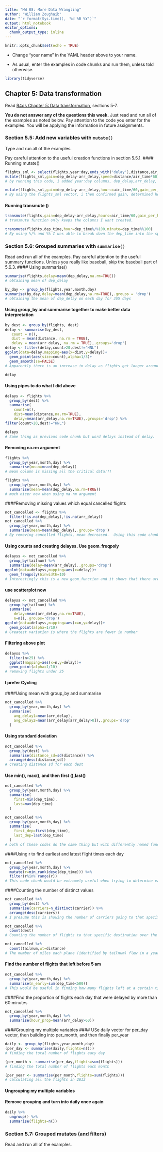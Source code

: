 ```yaml
---
title: "HW 08: More Data Wrangling"
author: "William Zoughaib"
date: "`r format(Sys.time(), '%d %B %Y')`"
output: html_notebook
editor_options: 
  chunk_output_type: inline
---
```


```r
knitr::opts_chunk$set(echo = TRUE)
```

- Change "your name" in the YAML header above to your name.

- As usual, enter the examples in code chunks and run them, unless told otherwise.

```r
library(tidyverse)
```


## Chapter 5: Data transformation

Read [R4ds Chapter 5: Data transformation](https://r4ds.had.co.nz/transform.html), sections 5-7.

**You do not answer any of the questions this week.** Just read and run all of the examples as noted below. Pay attention to the code you enter for the examples. You will be applying the information in future assignments.

### Section 5.5: Add new variables with `mutate()`

Type and run all of the examples.

Pay careful attention to the useful creation functions in section 5.5.1. 
#### Running mutate() 
```r
flights_sml <- select(flights,year:day,ends_with("delay"),distance,air_time)
mutate(flights_sml,gain=dep_delay-arr_delay,speed=distance/air_time*60)
# by running this code, i added year:day columns, dep_delay,arr_delay, distance & air_time.  By using mutate function, i then created columns gain and speed.  
```
```r
mutate(flights_sml,gain=dep_delay-arr_delay,hours=air_time/60,gain_per_hour=gain/hours)
# By using the flights_sml vector, i then confirmed gain, determined hours of flight.  I could now use these columns to determine gain per hour.  
```
#### Running transmute ()
```r
transmute(flights,gain=dep_delay-arr_delay,hours=air_time/60,gain_per_hour=gain/hours)
# transmute function only keeps the columns I want created.
```
```r
transmute(flights,dep_time,hour=dep_time%/%100,minute=dep_time%%100)
# By using %/% and %% I was able to break down the dep_time into the specific number of hours and the specific number of minutes
```




### Section 5.6: Grouped summaries with `summarise()`

Read and run all of the examples. Pay careful attention to the useful summary functions. Unless you really like baseball, skip the baseball part of 5.6.3.
#### Using summarise()
```r
summarise(flights,delay=mean(dep_delay,na.rm=TRUE))
# obtaining mean of dep_delay
```
```r
by_day <- group_by(flights,year,month,day)
summarise(by_day,delay=mean(dep_delay,na.rm=TRUE),.groups = 'drop')
# obtaining the mean of dep_delay on each day for 365 days
```
#### Using group_by and summarise together to make better data interpretation
```r
by_dest <- group_by(flights, dest)
delay <- summarise(by_dest,
   count = n(),
   dist = mean(distance, na.rm = TRUE),
   delay = mean(arr_delay, na.rm = TRUE),.groups='drop')
delay <- filter(delay,count>20,dest!="HNL")
ggplot(data=delay,mapping=aes(x=dist,y=delay))+
  geom_point(aes(size=count),alpha=1/3)+
  geom_smooth(se=FALSE)
# Apparently there is an increase in delay as flights get longer around up to 750 miles.  There is a decrease in delay though past the 750 mile point.  
```
```r
delay
```

#### Using pipes to do what I did above
```r
delays <- flights %>% 
  group_by(dest) %>% 
  summarise(
    count=n(),
    dist=mean(distance,na.rm=TRUE),
    delay=mean(arr_delay,na.rm=TRUE),.groups='drop') %>%
filter(count>20,dest!="HNL")
```
```r
delays
# Same thing as previous code chunk but word delays instead of delay.  %>% is so much easier.  
```
#### Removing na.rm argument
```r
flights %>% 
  group_by(year,month,day) %>% 
  summarise(mean=mean(dep_delay))
# mean column is missing all the critical data!!!
```
```r
flights %>% 
  group_by(year,month,day) %>% 
  summarise(mean=mean(dep_delay,na.rm=TRUE))
# much nicer now when using na.rm argument
```
####Removing missing values which equal cancelled flights
```r
not_cancelled <- flights %>% 
  filter(!is.na(dep_delay),!is.na(arr_delay))
not_cancelled %>% 
  group_by(year,month,day) %>% 
  summarise(mean=mean(dep_delay),.groups='drop')
# By removing cancelled flights, mean decreased.  Using this code chunk, it helps remove outlier data
```
#### Using counts and creating delayss.  Use geom_freqpoly
```r
delayss <- not_cancelled %>% 
  group_by(tailnum) %>% 
  summarise(delay=mean(arr_delay),.groups='drop')
ggplot(data=delayss,mapping=aes(x=delay))+
  geom_freqpoly(binwidth=10)
# Interestingly this is a new geom_function and it shows that there are delays up to 330 minutes
```
#### use scatterplot now
```r
delayss <- not_cancelled %>% 
  group_by(tailnum) %>% 
  summarise(
    delay=mean(arr_delay,na.rm=TRUE),
    n=n(),.groups='drop')
ggplot(data=delayss,mapping=aes(x=n,y=delay))+
  geom_point(alpha=1/10)
# Greatest variation is where the flights are fewer in number
```
#### Filtering above plot
```r
delayss %>% 
  filter(n>25) %>% 
  ggplot(mapping=aes(x=n,y=delay))+
  geom_point(alpha=1/10)
# removing flights under 25
```
#### **I prefer Cycling**
####Using mean with group_by and summarise
```r
not_cancelled %>% 
  group_by(year,month,day) %>% 
  summarise(
    avg_delay1=mean(arr_delay),
    avg_delay2=mean(arr_delay[arr_delay>0]),.groups='drop'
  )
```
#### Using standard deviation
```r
not_cancelled %>% 
  group_by(dest) %>% 
  summarise(distance_sd=sd(distance)) %>% 
  arrange(desc(distance_sd))
# creating distance sd for each dest
```
#### Use min(), max(), and then first (),last() 
```r
not_cancelled %>% 
  group_by(year,month,day) %>% 
  summarise(
    first=min(dep_time),
    last=max(dep_time)
  )
```
```r
not_cancelled %>% 
  group_by(year,month,day) %>% 
  summarise(
    first_dep=first(dep_time),
    last_dep=last(dep_time)
  )
# both of these codes do the same thing but with differently named functions.  
```
####Using r to find earliest and latest flight times each day
```r
not_cancelled %>% 
  group_by(year,month,day) %>% 
  mutate(r=min_rank(desc(dep_time))) %>% 
  filter(r%in% range(r))
# This code chunk would be extremely useful when trying to determine earliest and flight departs.
```
####Counting the number of distinct values
```r
not_cancelled %>% 
  group_by(dest) %>% 
  summarise(carriers=n_distinct(carrier)) %>% 
  arrange(desc(carriers))
# I presume this is showing the number of carriers going to that specific destination.  Carriers being those like United, American Airlines, Southwest, etc.
```
```r
not_cancelled %>% 
  count(dest)
# Counting the number of flights to that specific destination over the whole year
```
```r
not_cancelled %>% 
  count(tailnum,wt=distance)
# The number of miles each plane (identified by tailnum) flew in a year
```
#### Find the number of flights that left before 5 am
```r
not_cancelled %>% 
  group_by(year,month,day) %>% 
  summarise(n_early=sum(dep_time<500))
# This would be useful in finding how many flights left at a certain time
```
####Find the proportion of flights each day that were delayed by more than 60 minutes
```r
not_cancelled %>% 
  group_by(year,month,day) %>% 
  summarise(hour_prop=mean(arr_delay>60))
```
####Grouping my multiple variables
#### USe daily vector for per_day vector, then building into per_month, and then finally per_year
```r
daily <- group_by(flights,year,month,day)
(per_day <- summarise(daily,flights=n()))
# finding the total number of flights eacy day
```
```r
(per_month <- summarise(per_day,flights=sum(flights)))
# finding the total number of flights each month
```
```r
(per_year <- summarise(per_month,flights=sum(flights)))
# calculating all the flights in 2013
```
#### Ungrouping my multiple variables
#### Remove grouping and turn into daily once again
```r
daily %>% 
  ungroup() %>% 
  summarise(flights=n())
```



### Section 5.7: Grouped mutates (and filters)

Read and run all of the examples.

